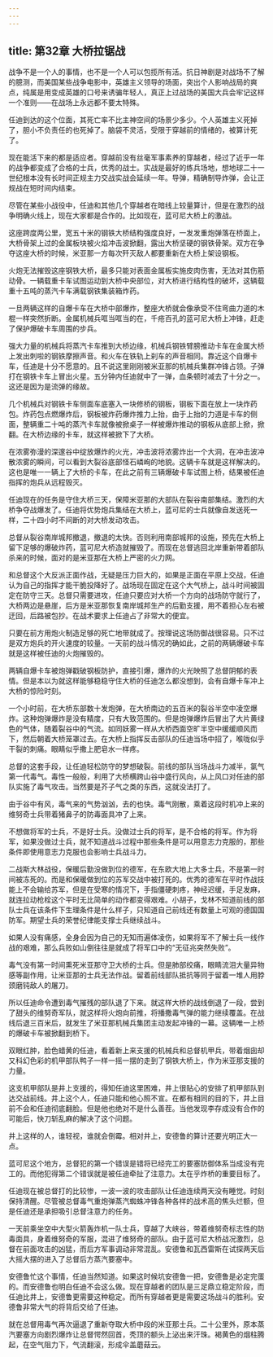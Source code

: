 ```yaml
---
---
---
```

title: 第32章 大桥拉锯战
---



战争不是一个人的事情，也不是一个人可以包揽所有活。抗日神剧是对战场不了解的臆测，而美国某些战争电影中，英雄主义领导的场面，突出个人影响战局的爽点，纯属是用变成英雄的口号来诱骗年轻人，真正上过战场的美国大兵会牢记这样一个准则——在战场上永远都不要太特殊。

任迪到达的这个位面，其死亡率不比主神空间的场景少多少。个人英雄主义死掉了，胆小不负责任的也死掉了。脑袋不灵活，受限于穿越前的情绪的，被算计死了。

现在能活下来的都是适应者。穿越前没有丝毫军事素养的穿越者，经过了近乎一年的战争都变成了合格的士兵，优秀的战士。实战是最好的练兵场地，想地球二十一世纪根本没有长时间正规主力交战实战会延续一年。导弹，精确制导炸弹，会让正规战在短时间内结束。

尽管在某些小战役中，任迪和其他几个穿越者在暗线上较量算计，但是在激烈的战争明确火线上，现在大家都是合作的。比如现在，蓝可尼大桥上的激战。

这座跨度两公里，宽五十米的钢铁大桥结构强度良好，一发发重炮弹落在桥面上，大桥骨架上过的金属板块被火焰冲击波掀翻，露出大桥坚硬的钢铁骨架。双方在争夺这座大桥的时候，米亚那一方每次歼灭敌人都要重新在大桥上架设钢板。

火炮无法摧毁这座钢铁大桥，最多只能对表面金属板实施皮肉伤害，无法对其伤筋动骨。一辆载重卡车试图运动到大桥中央部位，对大桥进行结构性的破坏，这辆载重十五吨的蒸汽卡车满载钢铁集装箱炸药。

一旦两辆这样的自爆卡车在大桥中部爆炸，整座大桥就会像承受不住弯曲力道的木棍一样突然折断。金属机械兵哐当哐当的在，千疮百孔的蓝可尼大桥上冲锋，赶走了保护爆破卡车周围的步兵。

强大力量的机械兵将蒸汽卡车推到大桥边缘，机械兵钢铁臂膀推动卡车在金属大桥上发出刺啦的钢铁摩擦声音。和火车在铁轨上刹车的声音相同。靠近这个自爆卡车，任迪是十分不愿意的。且不说这里刚刚被米亚那的机械兵集群冲锋占领。子弹打在钢铁卡车上冒出火星。五分钟内任迪就中了一弹，血条顿时减去了十分之一。这还是因为是流弹的缘故。

几个机械兵对钢铁卡车侧面车底塞入一块修桥的钢板，钢板下面在放上一块炸药包。炸药包点燃爆炸后，钢板被炸药爆炸推力上抬，由于上抬的力道是卡车的侧面，整辆重二十吨的蒸汽卡车就像被掀桌子一样被爆炸推动的钢板从底部上掀，掀翻。在大桥边缘的卡车，就这样被掀下了大桥。

在浓雾弥漫的深邃谷中绽放爆炸的火光，冲击波将浓雾炸出一个大洞，在冲击波冲散浓雾的瞬间，可以看到大裂谷底部怪石嶙峋的地貌。这辆卡车就是这样解决的。这也是唯一一辆上了大桥的卡车，在此之前有三辆爆破卡车试图上桥，结果被任迪指挥的炮兵从远程毁灭。

任迪现在的任务是守住大桥三天，保障米亚那的大部队在裂谷南部集结。激烈的大桥争夺战爆发了。任迪将优势炮兵集结在大桥上，蓝可尼的士兵就像自发送死一样，二十四小时不间断的对大桥发动攻击。

总督从裂谷南岸城邦撤退，撤退的太快。否则利用南部城邦的设施，预先在大桥上留下足够的爆破炸药，蓝可尼大桥造就摧毁了。而现在总督逃回北岸重新带着部队杀来的时候，面对的是米亚那在大桥上严密的火力网。

和总督这个大反派正面作战，无疑是压力巨大的，如果是正面在平原上交战，任迪认为自己的指挥才能干脆投降好了。战场现在固定在这个大气桥上，战斗时间被固定在防守三天。总督只需要进攻，任迪只要应对大桥一个方向的战场防守就行了，大桥两边是悬崖，后方是米亚那恢复南岸城邦生产的后勤支援，用不着担心左右被迂回，后路被包抄。在战术要求上任迪占了非常大的便宜。

只要在前方用炮火制造足够的死亡地带就成了。按理说这场防御战很容易。只不过是双方炮兵的开火速度的较量。一天前的战斗情况的确如此，之前的两辆爆破卡车就是这样被任迪的火炮摧毁的。

两辆自爆卡车被炮弹戳破钢板防护，直接引爆，爆炸的火光映照了总督阴郁的表情。但是本以为就这样能够稳稳守住大桥的任迪怎么都没想到，会有自爆卡车冲上大桥的惊险时刻。

一个小时前，在大桥东部数十发炮弹，在大桥南边的五百米的裂谷半空中凌空爆炸。这种炮弹爆炸是没有精度，只有大致范围的。但是炮弹爆炸后冒出了大片黄绿色的气体，随着裂谷中的气流。如同妖雾一样从大桥西面空旷半空中缓缓顺风而下，然后朝着大桥笼罩过去。在大桥上指挥反击部队的任迪当场中招了，喉咙似乎干裂的刺痛。眼睛似乎撒上肥皂水一样疼。

总督的这套手段，让任迪轻松防守的梦想破裂。前线的部队当场战斗力减半，氯气第一代毒气。毒性一般般，利用了大桥横跨山谷中盛行风向，从上风口对任迪的部队实施了毒气攻击。当然要是芥子气之类的东西，这就没法打了。

由于谷中有风，毒气来的气势汹汹，去的也快。毒气刚散，乘着这段时机冲上来的维努奇士兵带着猪鼻子的防毒面具冲了上来。

不想做将军的士兵，不是好士兵。没做过士兵的将军，是不合格的将军。作为将军，如果没做过士兵，就不知道战斗过程中那些条件是可以用意志力克服的，那些条件即使用意志力克服也会影响士兵战斗力。

二战斯大林战役，保暖后勤没做到位的德军，在东欧大地上大多士兵，不是第一时间被冻死的。而是和保暖做到位的苏军交战中被打死的。优秀的德军在平时作战技能上不会输给苏军，但是在受寒的情况下，手指僵硬刺疼，神经迟缓，手足发麻，就连拉动枪栓这个平时无比简单的动作都变得艰难。小胡子，戈林不知道前线的部队士兵在该条件下生理条件是什么样子，只知道自己前线还有数量上可观的德国国防军。期望士兵的荣誉纪律能支撑士兵继续战斗。

如果人没有痛感，全身会因为自己的无知而遍体凌伤，如果将军不了解士兵一线作战的艰难，那么兵败如山倒往往是就成了将军口中的“无征兆突然失败”。

毒气没有第一时间熏死米亚那守卫大桥的士兵。但是肺部绞痛，眼睛流泪大量异物感等副作用，让米亚那的士兵无法作战。留着前线部队抵抗等同于留着一堆人用脖颈磨钝敌人的屠刀。

所以任迪命令遭到毒气摧残的部队退了下来。就这样大桥的战线倒退了一段，尝到了甜头的维努奇军队，就这样将火炮向前推，将播撒毒气弹的能力继续覆盖。在战线后退三百米后，就发生了米亚那机械兵集团主动发起冲锋的一幕。这辆唯一上桥的爆破卡车被掀翻到桥下。

双眼红肿，脸色蜡黄的任迪，看着新上来支援的机械兵和总督机甲兵，带着烟囱却又科幻色彩的机甲部队鸭子一样一摇一摆的走到了钢铁大桥上，作为米亚那支援的力量。

这支机甲部队是井上支援的，得知任迪这里困难，井上很贴心的安排了机甲部队到达交战前线。井上这个人，任迪只能和他心照不宣。在都有相同的目的下，井上目前不会和任迪彻底翻脸。但是他也绝对不是什么善茬。当他发现李存成没有合作的可能后，快刀斩乱麻的解决了这个问题。

井上这样的人，谁轻视，谁就会倒霉。相对井上，安德鲁的算计还要光明正大一点。

蓝可尼这个地方，总督犯的第一个错误是错将已经完工的要塞防御体系当成没有完工的。而他犯得第二个错误就是被任迪牵扯了注意力。太在乎炸桥的重要目标了。

任迪现在被总督打的比较惨，一波一波的攻击部队让任迪连续两天没有睡觉。时刻保持清醒。尽管被总督毒气重炮弹蒸汽蜘蛛冲锋各种各样的战术高的焦头烂额，但是任迪还是承担吸引总督注意力的任务。

一天前乘坐空中大型火箭轰炸机一队士兵，穿越了大峡谷，带着维努奇标志性的防毒面具，身着维努奇的军服，混进了维努奇的部队。由于蓝可尼大桥战况激烈，总督在前面攻击的凶猛，而后方军事调动非常混乱。安德鲁和瓦西雷斯在试探两天后大摇大摆的进入了总督后方蒸汽要塞中。

安德鲁忙这个事情，任迪当然知道。如果这时候坑安德鲁一把，安德鲁是必定完蛋的。而安德鲁也明白任迪不会这么做。现在穿越者的团队是三足鼎立稳定阶段，而任迪比井上，安德鲁更需要这种稳定。而所有穿越者更是需要这场战斗的胜利。安德鲁非常大气的将背后交给了任迪。

就在总督用毒气再次逼退了重新夺取大桥中段的米亚那士兵。二十公里外，原本蒸汽要塞方向剧烈爆炸让总督愕然回首，秃顶的额头上泌出来汗珠。褐黄色的烟柱腾起，在空气阻力下，气流翻滚，形成伞盖蘑菇云。